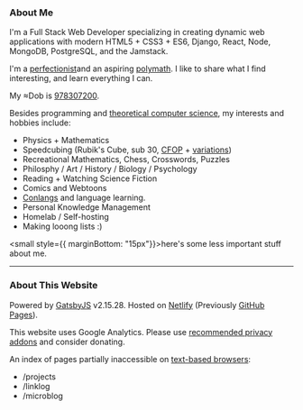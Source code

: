 
<Head title="About" />

### About Me

I'm a Full Stack Web Developer specializing in creating dynamic web applications with modern HTML5 + CSS3 + ES6, Django, React, Node, MongoDB, PostgreSQL, and the Jamstack.

I'm a [perfectionist](https://en.wikipedia.org/wiki/Perfectionism_(psychology))and an aspiring [polymath](https://en.wikipedia.org/wiki/Polymath). I like to share what I find interesting, and learn everything I can.

My &asymp;Dob is [978307200](https://duckduckgo.com/?q=unix+time+978307200).

Besides programming and [theoretical computer science](https://en.wikipedia.org/wiki/Theoretical_computer_science), my interests and hobbies include:
- Physics + Mathematics
- Speedcubing (Rubik's Cube, sub 30, [CFOP](https://en.wikipedia.org/wiki/CFOP_Method) + [variations](https://en.wikipedia.org/wiki/Rubik's_Cube#Variations))
- Recreational Mathematics, Chess, Crosswords, <Link to="/puzzles">Puzzles</Link>
- Philosphy / Art / History / Biology / Psychology
- <Link to="/books">Reading</Link> + <Link to="/movies-tv">Watching</Link> Science Fiction
- Comics and Webtoons
- [Conlangs](https://en.wikipedia.org/wiki/Constructed_language) and language learning.
- Personal Knowledge Management
- Homelab / Self-hosting
- Making looong lists :)

<small style={{ marginBottom: "15px"}}><Link to="/u7h9qf8h4z">here</Link>'s some less important stuff about me.</small>

---

### About This Website

Powered by [GatsbyJS](https://github.com/gatsbyjs/gatsby) v2.15.28\. Hosted on [Netlify](https://netlify.com/) (Previously [GitHub Pages](https://pages.github.com/)).

This website uses Google Analytics. Please use [recommended privacy addons](https://addons.mozilla.org/en-US/firefox/search/?category=privacy-security&sort=recommended%2Cusers&type=extension) and consider <Link to="/donate">donating</Link>.

An index of pages partially inaccessible on [text-based browsers](https://en.wikipedia.org/wiki/Text-based_web_browser#List_of_notable_text-based_web_browsers):
- <Link to="/projects">/projects</Link>
- <Link to="/linklog">/linklog</Link>
- <Link to="/microblog">/microblog</Link>

<LastUpdatedPages date="March 13, 2020"/>
